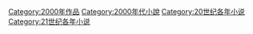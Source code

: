{{categoryTOC}}

[[Category:2000年作品|Category:2000年作品]]
[[Category:2000年代小說|Category:2000年代小說]]
[[Category:20世纪各年小说|Category:20世纪各年小说]]
[[Category:21世纪各年小说|Category:21世纪各年小说]]